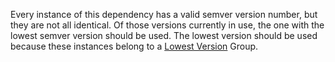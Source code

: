 Every instance of this dependency has a valid semver version number, but they are not all identical. Of those versions currently in use, the one with the lowest semver version should be used. The lowest version should be used because these instances belong to a [Lowest Version](/syncpack/config/version-groups/lowest-version) Group.
